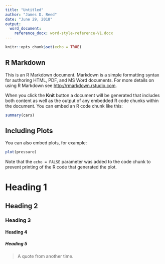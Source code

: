 ```yaml
---
title: "Untitled"
author: "James D. Reed"
date: "June 29, 2018"
output: 
  word_document:
    reference_docx: word-style-reference-V1.docx
---
```


```r
knitr::opts_chunk$set(echo = TRUE)
```

## R Markdown

This is an R Markdown document. Markdown is a simple formatting syntax for authoring HTML, PDF, and MS Word documents. For more details on using R Markdown see <http://rmarkdown.rstudio.com>.

When you click the **Knit** button a document will be generated that includes both content as well as the output of any embedded R code chunks within the document. You can embed an R code chunk like this:

```r
summary(cars)
```

## Including Plots

You can also embed plots, for example:

```r
plot(pressure)
```

Note that the `echo = FALSE` parameter was added to the code chunk to prevent printing of the R code that generated the plot.


# Heading 1

## Heading 2

### Heading 3

#### Heading 4

##### Heading 5


> A quote from another time.


